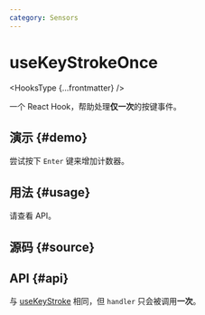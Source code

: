```yaml
---
category: Sensors
---
```


# useKeyStrokeOnce


<HooksType {...frontmatter} />

一个 React Hook，帮助处理**仅一次**的按键事件。

## 演示 \{#demo}

尝试按下 `Enter` 键来增加计数器。


<App />

## 用法 \{#usage}

请查看 API。

## 源码 \{#source}


<Source />

## API \{#api}

与 [useKeyStroke](/reference/use-key-stroke) 相同，但 `handler` 只会被调用**一次**。
